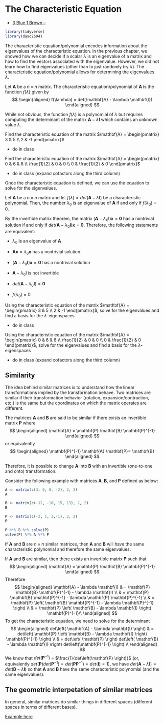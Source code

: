 # The Characteristic Equation


- [3 Blue 1 Brown -- ](https://www.3blue1brown.com/lessons/quick-eigen)


```r
library(tidyverse)
library(dasc2594)
```

The characteristic equation/polynomial encodes information about the eigenvalues of the characteristic equation. In the previous chapter, we showed how we can decide if a scalar $\lambda$ is an eigenvalue of a matrix and how to find the vectors associated with the eigenvalue. However, we did not learn how to find eigenvalues (other than to just randomly try $\lambda$). The characteristic equation/polynomial allows for determining the eigenvalues $\lambda$.

:::{.definition}
Let $\mathbf{A}$ be a $n \times n$ matrix. The characteristic equation/polynomial of $\mathbf{A}$ is the function $f(\lambda)$ given by 
$$
\begin{aligned}
f(\lambda) = det(\mathbf{A} - \lambda \mathbf{I})
\end{aligned}
$$
:::

While not obvious, the function $f(\lambda)$ is a polynomial of $\lambda$ but requires computing the determinant of the matrix $\mathbf{A} - \lambda \mathbf{I}$ which contains an unknown value $\lambda$.


:::{.example}

Find the characteristic equation of the matrix $\mathbf{A} = \begin{pmatrix} 3 & 5 \\ 2 & -1 \end{pmatrix}$

* do in class
:::


:::{.example}

Find the characteristic equation of the matrix $\mathbf{A} = \begin{pmatrix} 0 & 6 & 8 \\ \frac{1}{2} & 0 & 0 \\ 0 & \frac{1}{2} & 0 \end{pmatrix}$

* do in class (expand cofactors along the third column)
:::

Once the characteristic equation is defined, we can use the equation to solve for the eigenvalues.

:::{.theorem}
Let $\mathbf{A}$ be a $n \times n$ matrix and let $f(\lambda) = det(\mathbf{A} - \lambda \mathbf{I})$ be a characteristic polynomial. Then, the number $\lambda_0$ is an eigenvalue of $\mathbf{A}$ if and only if $f(\lambda_0) = 0$.
:::


:::{.proof}
By the invertible matrix theorem, the matrix $(\mathbf{A} - \lambda_0 \mathbf{I}) \mathbf{x} = \mathbf{0}$ has a nontrivial solution if and only if $det(\mathbf{A} - \lambda_0 \mathbf{I}) \mathbf{x} = \mathbf{0}$. Therefore, the following statements are equivalent:

* $\lambda_0$ is an eigenvalue of $\mathbf{A}$ 

* $\mathbf{A} \mathbf{x} = \lambda_0 \mathbf{x}$ has a nontrivial solution

* $(\mathbf{A} - \lambda_0 \mathbf{I}) \mathbf{x} = \mathbf{0}$ has a nontrivial solution

* $\mathbf{A} - \lambda_0 \mathbf{I}$ is not invertible

* $det(\mathbf{A} - \lambda_0 \mathbf{I}) = \mathbf{0}$

* $f(\lambda_0) = 0$
:::

:::{.example}

Using the characteristic equation of the matrix $\mathbf{A} = \begin{pmatrix} 3 & 5 \\ 2 & -1 \end{pmatrix}$, solve for the eigenvalues and find a basis for the $\lambda$-eigenspaces

* do in class
:::


:::{.example}

Using the characteristic equation of the matrix $\mathbf{A} = \begin{pmatrix} 0 & 6 & 8 \\ \frac{1}{2} & 0 & 0 \\ 0 & \frac{1}{2} & 0 \end{pmatrix}$, solve for the eigenvalues and find a basis for the $\lambda$-eigenspaces

* do in class (expand cofactors along the third column)
:::


## Similarity

The idea behind similar matrices is to understand how the linear transformations implied by the transformation behave. Two matrices are similar if their transformation behavior (rotation, expansion/contraction, etc.) is the same but the coordinates on which the matrix operates are different. 



:::{.definition}
The matrices $\mathbf{A}$ and $\mathbf{B}$ are said to be similar if there exists an invertible matrix $\mathbf{P}$ where 
$$
\begin{aligned}
\mathbf{A} = \mathbf{P} \mathbf{B} \mathbf{P}^{-1}
\end{aligned}
$$
or equivalently
$$
\begin{aligned}
\mathbf{P}^{-1} \mathbf{A} \mathbf{P}=  \mathbf{B} 
\end{aligned}
$$
:::

Therefore, it is possible to change $\mathbf{A}$ into $\mathbf{B}$ with an invertible (one-to-one and onto) transformation. 

:::{.example}
Consider the following example with matrices $\mathbf{A}$, $\mathbf{B}$, and $\mathbf{P}$ defined as below:
```r
A <- matrix(c(3, 0, 0, -2), 2, 2)
A

B <- matrix(c(-12, -10, 15, 13), 2, 2)
B

P <- matrix(c(-2, 1, 3,-1), 2, 2)
P

P %*% B %*% solve(P)
solve(P) %*% A %*% P
```
:::

:::{.theorem}
If $\mathbf{A}$ and $\mathbf{B}$ are $n \times n$ similar matrices, then $\mathbf{A}$ and $\mathbf{B}$ will have the same characteristic polynomial and therefore the same eigenvalues.
:::


:::{.proof}
If $\mathbf{A}$ and $\mathbf{B}$ are similar, then there exists an invertible matrix $\mathbf{P}$ such that
$$
\begin{aligned}
\mathbf{A} = \mathbf{P} \mathbf{B} \mathbf{P}^{-1}
\end{aligned}
$$
Therefore
$$
\begin{aligned}
\mathbf{A}  - \lambda \mathbf{I} & = \mathbf{P} \mathbf{B} \mathbf{P}^{-1} - \lambda \mathbf{I} \\
& = \mathbf{P} \mathbf{B} \mathbf{P}^{-1} - \lambda \mathbf{P} \mathbf{P}^{-1} \\
& =  \mathbf{P} \left( \mathbf{B} \mathbf{P}^{-1} - \lambda \mathbf{P}^{-1} \right) \\
& =  \mathbf{P} \left( \mathbf{B} - \lambda \mathbf{I} \right) \mathbf{P}^{-1}\\
\end{aligned}
$$
To get the characteristic equation, we need to solve for the determinant 
$$
\begin{aligned}
det\left( \mathbf{A}  - \lambda \mathbf{I} \right) & = det\left( \mathbf{P} \left( \mathbf{B} - \lambda \mathbf{I} \right) \mathbf{P}^{-1} \right) \\
& = det\left( \mathbf{P} \right)  det\left( \mathbf{B} - \lambda \mathbf{I} \right) det\left(\mathbf{P}^{-1} \right) \\
\end{aligned}
$$
We know that $det\left(\mathbf{P}^{-1} \right)$ = $\frac{1}{det\left(\mathbf{P} \right)}$ (or, equivalently $det\left(\mathbf{P} \right) det\left(\mathbf{P}^{-1} \right) = det\left(\mathbf{P} \mathbf{P}^{-1} \right) = det(\mathbf{I}) = 1$), we have $det\left( \mathbf{A}  - \lambda \mathbf{I} \right) = det\left( \mathbf{B} - \lambda \mathbf{I} \right)$ so that $\mathbf{A}$ and $\mathbf{B}$ have the same characteristic polynomial (and the same eigenvalues).
:::

## The geometric interpetation of similar matrices

In general, similar matrices do similar things in different spaces (different spaces in terms of different bases).

[Example here](https://textbooks.math.gatech.edu/ila/similarity.html)






